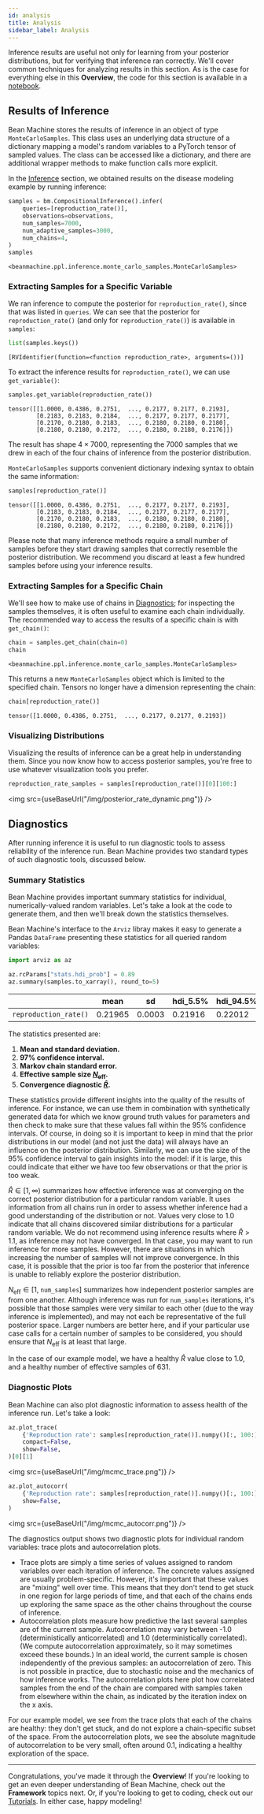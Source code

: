 ```yaml
---
id: analysis
title: Analysis
sidebar_label: Analysis
---
```


Inference results are useful not only for learning from your posterior distributions, but for verifying that inference ran correctly. We'll cover common techniques for analyzing results in this section. As is the case for everything else in this **Overview**, the code for this section is available in a [notebook](../overview.ipynb).

## Results of Inference

Bean Machine stores the results of inference in an object of type `MonteCarloSamples`. This class uses
an underlying data structure of a dictionary mapping a model's random variables to a PyTorch tensor of sampled values. The class can be accessed like a dictionary, and there are additional wrapper methods to make function calls more explicit.

In the [Inference](../inference/inference.md) section, we obtained results on the disease modeling example by running inference:

```py
samples = bm.CompositionalInference().infer(
    queries=[reproduction_rate()],
    observations=observations,
    num_samples=7000,
    num_adaptive_samples=3000,
    num_chains=4,
)
samples
```
```
<beanmachine.ppl.inference.monte_carlo_samples.MonteCarloSamples>
```

### Extracting Samples for a Specific Variable

We ran inference to compute the posterior for `reproduction_rate()`, since that was listed in `queries`. We can see that the posterior for `reproduction_rate()` (and only for `reproduction_rate()`) is available in `samples`:

```py
list(samples.keys())
```
```
[RVIdentifier(function=<function reproduction_rate>, arguments=())]
```

To extract the inference results for `reproduction_rate()`, we can use `get_variable()`:

```py
samples.get_variable(reproduction_rate())
```
```
tensor([[1.0000, 0.4386, 0.2751,  ..., 0.2177, 0.2177, 0.2193],
        [0.2183, 0.2183, 0.2184,  ..., 0.2177, 0.2177, 0.2177],
        [0.2170, 0.2180, 0.2183,  ..., 0.2180, 0.2180, 0.2180],
        [0.2180, 0.2180, 0.2172,  ..., 0.2180, 0.2180, 0.2176]])
```

The result has shape $4 \times 7000$, representing the $7000$ samples that we drew in each of the four chains of inference from the posterior distribution.

`MonteCarloSamples` supports convenient dictionary indexing syntax to obtain the same information:

```py
samples[reproduction_rate()]
```
```
tensor([[1.0000, 0.4386, 0.2751,  ..., 0.2177, 0.2177, 0.2193],
        [0.2183, 0.2183, 0.2184,  ..., 0.2177, 0.2177, 0.2177],
        [0.2170, 0.2180, 0.2183,  ..., 0.2180, 0.2180, 0.2180],
        [0.2180, 0.2180, 0.2172,  ..., 0.2180, 0.2180, 0.2176]])
```

Please note that many inference methods require a small number of samples before they start drawing samples that correctly resemble the posterior distribution. We recommend you discard at least a few hundred samples before using your inference results.

### Extracting Samples for a Specific Chain

We'll see how to make use of chains in [Diagnostics](#diagnostics); for inspecting the samples themselves, it is often useful to examine each chain individually. The recommended way to access the results of a specific chain is with `get_chain()`:

```py
chain = samples.get_chain(chain=0)
chain
```
```
<beanmachine.ppl.inference.monte_carlo_samples.MonteCarloSamples>
```

This returns a new `MonteCarloSamples` object which is limited to the specified chain. Tensors no longer have a dimension representing the chain:

```py
chain[reproduction_rate()]
```
```
tensor([1.0000, 0.4386, 0.2751,  ..., 0.2177, 0.2177, 0.2193])
```

### Visualizing Distributions

Visualizing the results of inference can be a great help in understanding them. Since you now know how to access posterior samples, you're free to use whatever visualization tools you prefer.

```py
reproduction_rate_samples = samples[reproduction_rate()][0][100:]
```

<img src={useBaseUrl("/img/posterior_rate_dynamic.png")} />

## <a name="diagnostics"></a>Diagnostics

After running inference it is useful to run diagnostic tools to assess reliability of the inference run. Bean Machine provides two standard types of such diagnostic tools, discussed below.

### Summary Statistics

Bean Machine provides important summary statistics for individual, numerically-valued random variables. Let's take a look at the code to generate them, and then we'll break down the statistics themselves.

Bean Machine's interface to the `Arviz` libray makes it easy to generate a Pandas `DataFrame` presenting these statistics for all queried random variables:

```py
import arviz as az

az.rcParams["stats.hdi_prob"] = 0.89
az.summary(samples.to_xarray(), round_to=5)
```

|| **mean** | **sd** | **hdi_5.5%** | **hdi_94.5%** | **mcse_mean** | **mcse_sd** | **ess_bulk** | **ess_tail** | **r_hat**
| -- | -- | -- | -- | -- | -- | -- | -- | -- | --
| `reproduction_rate()` | 0.21965 | 0.0003 | 0.21916 | 0.22012 | 0.0 | 0.0 | 18556.76464 | 17903.45852 | 1.00017

The statistics presented are:

  1. **Mean and standard deviation.**
  2. **97% confidence interval.**
  3. **Markov chain standard error.**
  4. **Effective sample size [$N_\text{eff}$](https://www.mcmchandbook.net/HandbookChapter1.pdf).**
  5. **Convergence diagnostic [$\hat{R}$](https://projecteuclid.org/euclid.ss/1177011136).**

These statistics provide different insights into the quality of the results of inference. For instance, we can use them in combination with synthetically generated data for which we know ground truth values for parameters and then check to make sure that these values fall within the 95% confidence intervals. Of course, in doing so it is important to keep in mind that the prior distributions in our model (and not just the data) will always have an influence on the posterior distribution. Similarly, we can use the size of the 95% confidence interval to gain insights into the model: if it is large, this could indicate that either we have too few observations or that the prior is too weak.

$\hat{R} \in [1, \infty)$ summarizes how effective inference was at converging on the correct posterior distribution for a particular random variable. It uses information from all chains run in order to assess whether inference had a good understanding of the distribution or not. Values very close to $1.0$ indicate that all chains discovered similar distributions for a particular random variable. We do not recommend using inference results where $\hat{R} > 1.1$, as inference may not have converged. In that case, you may want to run inference for more samples. However, there are situations in which increasing the number of samples will not improve convergence. In this case, it is possible that the prior is too far from the posterior that inference is unable to reliably explore the posterior distribution.

$N_\text{eff} \in [1,$ `num_samples`$]$ summarizes how independent posterior samples are from one another. Although inference was run for `num_samples` iterations, it's possible that those samples were very similar to each other (due to the way inference is implemented), and may not each be representative of the full posterior space. Larger numbers are better here, and if your particular use case calls for a certain number of samples to be considered, you should ensure that $N_\text{eff}$ is at least that large.

In the case of our example model, we have a healthy $\hat{R}$ value close to 1.0, and a healthy number of effective samples of 631.

### Diagnostic Plots

Bean Machine can also plot diagnostic information to assess health of the inference run. Let's take a look:

```py
az.plot_trace(
    {'Reproduction rate': samples[reproduction_rate()].numpy()[:, 100:]},
    compact=False,
    show=False,
)[0][1]
```

<img src={useBaseUrl("/img/mcmc_trace.png")} />

```py
az.plot_autocorr(
    {'Reproduction rate': samples[reproduction_rate()].numpy()[:, 100:]},
    show=False,
)
```

<img src={useBaseUrl("/img/mcmc_autocorr.png")} />

The diagnostics output shows two diagnostic plots for individual random variables: trace plots and autocorrelation plots.

  * Trace plots are simply a time series of values assigned to random variables over each iteration of inference. The concrete values assigned are usually problem-specific. However, it's important that these values are "mixing" well over time. This means that they don't tend to get stuck in one region for large periods of time, and that each of the chains ends up exploring the same space as the other chains throughout the course of inference.
  * Autocorrelation plots measure how predictive the last several samples are of the current sample. Autocorrelation may vary between -1.0 (deterministically anticorrelated) and 1.0 (deterministically correlated). (We compute autocorrelation approximately, so it may sometimes exceed these bounds.) In an ideal world, the current sample is chosen independently of the previous samples: an autocorrelation of zero. This is not possible in practice, due to stochastic noise and the mechanics of how inference works. The autocorrelation plots here plot how correlated samples from the end of the chain are compared with samples taken from elsewhere within the chain, as indicated by the iteration index on the x axis.

For our example model, we see from the trace plots that each of the chains are healthy: they don't get stuck, and do not explore a chain-specific subset of the space. From the autocorrelation plots, we see the absolute magnitude of autocorrelation to be very small, often around 0.1, indicating a healthy exploration of the space.

---

Congratulations, you've made it through the **Overview**! If you're looking to get an even deeper understanding of Bean Machine, check out the **Framework** topics next. Or, if you're looking to get to coding, check out our [Tutorials](../tutorials/tutorials.md). In either case, happy modeling!
